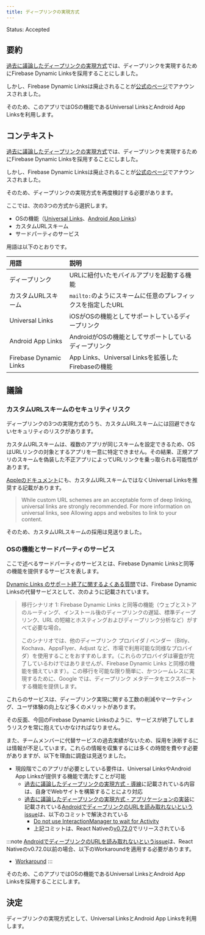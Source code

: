 ```yaml
---
title: ディープリンクの実現方式
---
```


Status: Accepted

<!--
Proposed: 提案中
Accepted: 採用
Rejected: 却下
Superseded: 廃止
-->

## 要約

[過去に議論したディープリンクの実現方式](./adr-004-deep-link.mdx)では、ディープリンクを実現するためにFirebase Dynamic Linksを採用することにしました。

しかし、Firebase Dynamic Linksは廃止されることが[公式のページ](https://firebase.google.com/support/dynamic-links-faq?hl=ja)でアナウンスされました。

そのため、このアプリではOSの機能であるUniversal LinksとAndroid App Linksを利用します。

## コンテキスト

[過去に議論したディープリンクの実現方式](./adr-004-deep-link.mdx)では、ディープリンクを実現するためにFirebase Dynamic Linksを採用することにしました。

しかし、Firebase Dynamic Linksは廃止されることが[公式のページ](https://firebase.google.com/support/dynamic-links-faq?hl=ja)でアナウンスされました。

そのため、ディープリンクの実現方式を再度検討する必要があります。

ここでは、次の3つの方式から選択します。

- OSの機能（[Universal Links](https://developer.apple.com/ios/universal-links/)、[Android App Links](https://developer.android.com/training/app-links)）
- カスタムURLスキーム
- サードパーティのサービス

用語は以下のとおりです。

| 用語                     | 説明                                        |
|:-----------------------|:------------------------------------------|
| ディープリンク                | URLに紐付いたモバイルアプリを起動する機能                    |
| カスタムURLスキーム            | `mailto:`のようにスキームに任意のプレフィックスを指定したURL      |
| Universal Links        | iOSがOSの機能としてサポートしているディープリンク               |
| Android App Links      | AndroidがOSの機能としてサポートしているディープリンク           |
| Firebase Dynamic Links | App Links、Universal Linksを拡張したFirebaseの機能 |

## 議論

### カスタムURLスキームのセキュリティリスク

ディープリンクの3つの実現方式のうち、カスタムURLスキームには回避できないセキュリティのリスクがあります。

カスタムURLスキームは、複数のアプリが同じスキームを設定できるため、OSはURLリンクの対象とするアプリを一意に特定できません。その結果、正規アプリのスキームを偽装した不正アプリによってURLリンクを乗っ取られる可能性があります。

[Appleのドキュメント](https://developer.apple.com/documentation/xcode/defining-a-custom-url-scheme-for-your-app)にも、カスタムURLスキームではなくUniversal Linksを推奨する記載があります。

> While custom URL schemes are an acceptable form of deep linking, universal links are strongly recommended. For more information on universal links, see Allowing apps and websites to link to your content.

そのため、カスタムURLスキームの採用は見送りました。

### OSの機能とサードパーティのサービス

ここで述べるサードパーティのサービスとは、Firebase Dynamic Linksと同等の機能を提供するサービスを表します。

[Dynamic Links のサポート終了に関するよくある質問](https://firebase.google.com/support/dynamic-links-faq?hl=ja)では、Firebase Dynamic Linksの代替サービスとして、次のように記載されています。

> 移行シナリオ 1: Firebase Dynamic Links と同等の機能（ウェブとストアのルーティング、インストール後のディープリンクの遅延、標準ディープリンク、URL の短縮とホスティングおよびディープリンク分析など）がすべて必要な場合。
>
> このシナリオでは、他のディープリンク プロバイダ / ベンダー（Bitly、Kochava、AppsFlyer、Adjust など、市場で利用可能な同様なプロバイダ）を使用することをおすすめします。（これらのプロバイダは審査が完了しているわけではありませんが、Firebase Dynamic Links と同様の機能を備えています）。この移行を可能な限り簡単に、かつシームレスに実現するために、Google では、ディープリンク メタデータをエクスポートする機能を提供します。

これらのサービスは、ディープリンク実現に関する工数の削減やマーケティング、ユーザ体験の向上など多くのメリットがあります。

その反面、今回のFirebase Dynamic Linksのように、サービスが終了してしまうリスクを常に抱えていかなければなりません。

また、チームメンバーに代替サービスの過去実績がないため、採用を決断するには情報が不足しています。これらの情報を収集するには多くの時間を費やす必要がありますが、以下を理由に調査は見送りました。

- 現段階でこのアプリが必要としている要件は、Universal LinksやAndroid App Linksが提供する機能で満たすことが可能
  - [過去に議論したディープリンクの実現方式 - 導線](./adr-004-deep-link.mdx#アプリへの導線)に記載されている内容は、自身でWebサイトを構築することにより対応
  - [過去に議論したディープリンクの実現方式 - アプリケーションの実装](./adr-004-deep-link.mdx#アプリケーションの実装)に記載されている[AndroidでディープリンクのURLを読み取れないというissue](https://github.com/facebook/react-native/issues/25675)は、以下のコミットで解決されている
    - [Do not use InteractionManager to wait for Activity](https://github.com/facebook/react-native/commit/3921f05f594691285e79a379897ed698e081a705)
    - 上記コミットは、React Nativeの[v0.72.0](https://github.com/facebook/react-native/blob/main/CHANGELOG.md#v0720)でリリースされている

:::note
[AndroidでディープリンクのURLを読み取れないというissue](https://github.com/facebook/react-native/issues/25675)は、React Nativeのv0.72.0以前の場合、以下のWorkaroundを適用する必要があります。

- [Workaround](https://github.com/facebook/react-native/issues/25675#issuecomment-1278160951)
:::

そのため、このアプリではOSの機能であるUniversal LinksとAndroid App Linksを採用することにします。

## 決定

ディープリンクの実現方式として、Universal LinksとAndroid App Linksを利用します。
